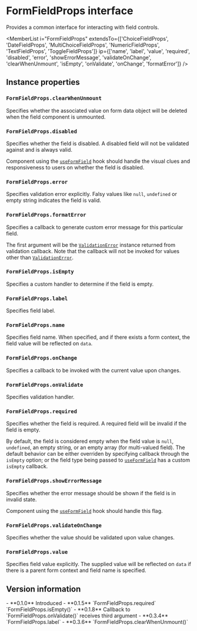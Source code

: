 <Module name="zeta-dom-react" />

# FormFieldProps interface

Provides a common interface for interacting with field controls.

<MemberList
    i="FormFieldProps"
    extendsTo={['ChoiceFieldProps', 'DateFieldProps', 'MultiChoiceFieldProps', 'NumericFieldProps', 'TextFieldProps', 'ToggleFieldProps']}
    ip={['name', 'label', 'value', 'required', 'disabled', 'error', 'showErrorMessage', 'validateOnChange', 'clearWhenUnmount', 'isEmpty', 'onValidate', 'onChange', 'formatError']}
/>

## Instance properties

### `FormFieldProps.clearWhenUnmount`

Specifies whether the associated value on form data object will be deleted
when the field component is unmounted.

### `FormFieldProps.disabled`

Specifies whether the field is disabled.
A disabled field will not be validated against and is always valid.

Component using the [`useFormField`](:) hook should handle the
visual clues and responsiveness to users on whether the field is disabled.

### `FormFieldProps.error`

Specifies validation error explicitly.
Falsy values like `null`, `undefined` or empty string indicates the field is valid.

### `FormFieldProps.formatError`

Specifies a callback to generate custom error message for this particular field.

The first argument will be the [`ValidationError`](:) instance returned from validation callback.
Note that the callback will not be invoked for values other than [`ValidationError`](:).

### `FormFieldProps.isEmpty`

Specifies a custom handler to determine if the field is empty.

### `FormFieldProps.label`

Specifies field label.

### `FormFieldProps.name`

Specifies field name.
When specified, and if there exists a form context, the field value
will be reflected on `data`.

### `FormFieldProps.onChange`

Specifies a callback to be invoked with the current value upon changes.

### `FormFieldProps.onValidate`

Specifies validation handler.

### `FormFieldProps.required`

Specifies whether the field is required.
A required field will be invalid if the field is empty.

By default, the field is considered empty when the field value is `null`, `undefined`,
an empty string, or an empty array (for multi-valued field). The default behavior can be either
overriden by specifying callback through the `isEmpty` option;
or the field type being passed to [`useFormField`](:) has a custom `isEmpty` callback.

### `FormFieldProps.showErrorMessage`

Specifies whether the error message should be shown if the field is in invalid state.

Component using the [`useFormField`](:) hook should handle this flag.

### `FormFieldProps.validateOnChange`

Specifies whether the value should be validated upon value changes.

### `FormFieldProps.value`

Specifies field value explicitly.
The supplied value will be reflected on `data` if there is a parent form context
and field name is specified.

## Version information

<VersionTimeline module="zeta-dom-react">
- **0.1.0** Introduced
- **0.1.5** `FormFieldProps.required`<br/>`FormFieldProps.isEmpty()`
- **0.1.8** Callback to `FormFieldProps.onValidate()` receives third argument
- **0.3.4** `FormFieldProps.label`
- **0.3.6** `FormFieldProps.clearWhenUnmount()`
</VersionTimeline>
